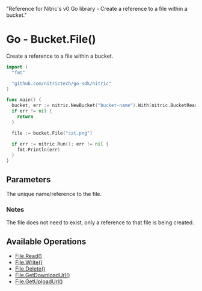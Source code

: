   "Reference for Nitric's v0 Go library - Create a reference to a file within a bucket."

# Go - Bucket.File()

Create a reference to a file within a bucket.

```go
import (
  "fmt"

  "github.com/nitrictech/go-sdk/nitric"
)

func main() {
  bucket, err := nitric.NewBucket("bucket-name").With(nitric.BucketReading)
  if err != nil {
    return
  }

  file := bucket.File("cat.png")

  if err := nitric.Run(); err != nil {
    fmt.Println(err)
  }
}
```

## Parameters

<Properties>
  <Property name="name" required type="string">
    The unique name/reference to the file.
  </Property>
</Properties>

### Notes

The file does not need to exist, only a reference to that file is being created.

## Available Operations

- [File.Read()](./bucket-file-read)
- [File.Write()](./bucket-file-write)
- [File.Delete()](./bucket-file-delete)
- [File.GetDownloadUrl()](./bucket-file-downloadurl)
- [File.GetUploadUrl()](./bucket-file-uploadurl)
